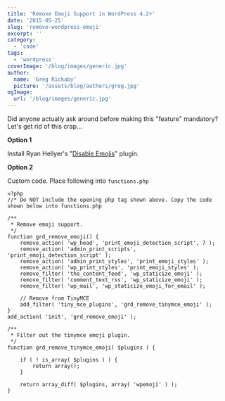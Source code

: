 ```yaml
---
title: 'Remove Emoji Support in WordPress 4.2+'
date: '2015-05-25'
slug: 'remove-wordpress-emoji'
excerpt: ''
category:
  - 'code'
tags:
  - 'wordpress'
coverImage: '/blog/images/generic.jpg'
author:
  name: 'Greg Rickaby'
  picture: '/assets/blog/authors/greg.jpg'
ogImage:
  url: '/blog/images/generic.jpg'
---
```


Did anyone actually ask around before making this "feature" mandatory? Let's get rid of this crap...

**Option 1**

Install Ryan Hellyer's "[Disable Emojis](https://wordpress.org/plugins/disable-emojis/)" plugin.

**Option 2**

Custom code. Place following into `functions.php`

```
<?php
//* Do NOT include the opening php tag shown above. Copy the code shown below into functions.php

/**
 * Remove emoji support.
 */
function grd_remove_emoji() {
	remove_action( 'wp_head', 'print_emoji_detection_script', 7 );
	remove_action( 'admin_print_scripts', 'print_emoji_detection_script' );
	remove_action( 'admin_print_styles', 'print_emoji_styles' );
	remove_action( 'wp_print_styles', 'print_emoji_styles' );
	remove_filter( 'the_content_feed', 'wp_staticize_emoji' );
	remove_filter( 'comment_text_rss', 'wp_staticize_emoji' );
	remove_filter( 'wp_mail', 'wp_staticize_emoji_for_email' );

	// Remove from TinyMCE
	add_filter( 'tiny_mce_plugins', 'grd_remove_tinymce_emoji' );
}
add_action( 'init', 'grd_remove_emoji' );

/**
 * Filter out the tinymce emoji plugin.
 */
function grd_remove_tinymce_emoji( $plugins ) {

	if ( ! is_array( $plugins ) ) {
		return array();
	}

	return array_diff( $plugins, array( 'wpemoji' ) );
}
```
